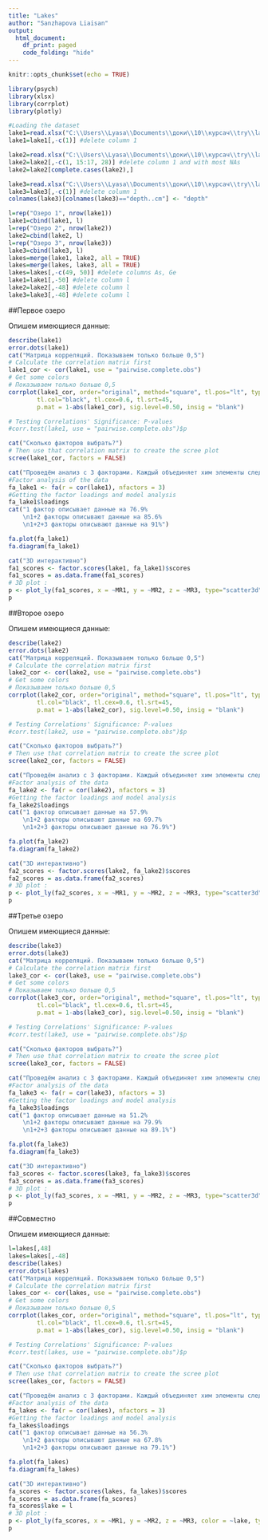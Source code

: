 ---
title: "Lakes"
author: "Sanzhapova Liaisan"
output:
  html_document:
    df_print: paged
    code_folding: "hide"
---

```{r setup, include=FALSE}
knitr::opts_chunk$set(echo = TRUE)
```

```{r echo=FALSE, warning = FALSE, include=FALSE}
library(psych)
library(xlsx)
library(corrplot)
library(plotly)

#Loading the dataset
lake1=read.xlsx("C:\\Users\\Lyasa\\Documents\\доки\\10\\курсач\\try\\lakes.xlsx",1)
lake1=lake1[,-c(1)] #delete column 1

lake2=read.xlsx("C:\\Users\\Lyasa\\Documents\\доки\\10\\курсач\\try\\lakes.xlsx",2)
lake2=lake2[,-c(1, 15:17, 28)] #delete column 1 and with most NAs
lake2=lake2[complete.cases(lake2),]

lake3=read.xlsx("C:\\Users\\Lyasa\\Documents\\доки\\10\\курсач\\try\\lakes.xlsx",3)
lake3=lake3[,-c(1)] #delete column 1
colnames(lake3)[colnames(lake3)=="depth..cm"] <- "depth"

l=rep("Озеро 1", nrow(lake1))
lake1=cbind(lake1, l)
l=rep("Озеро 2", nrow(lake2))
lake2=cbind(lake2, l)
l=rep("Озеро 3", nrow(lake3))
lake3=cbind(lake3, l)
lakes=merge(lake1, lake2, all = TRUE)
lakes=merge(lakes, lake3, all = TRUE)
lakes=lakes[,-c(49, 50)] #delete columns As, Ge
lake1=lake1[,-50] #delete column l
lake2=lake2[,-48] #delete column l
lake3=lake3[,-48] #delete column l
```

##Первое озеро

Опишем имеющиеся данные:
```{r warning = FALSE, comment=NA}
describe(lake1)
error.dots(lake1)
cat("Матрица корреляций. Показываем только больше 0,5")
# Calculate the correlation matrix first
lake1_cor <- cor(lake1, use = "pairwise.complete.obs")
# Get some colors
# Показываем только больше 0,5
corrplot(lake1_cor, order="original", method="square", tl.pos="lt", type="lower",        
        tl.col="black", tl.cex=0.6, tl.srt=45, 
        p.mat = 1-abs(lake1_cor), sig.level=0.50, insig = "blank")  

# Testing Correlations' Significance: P-values
#corr.test(lake1, use = "pairwise.complete.obs")$p

cat("Сколько факторов выбрать?")
# Then use that correlation matrix to create the scree plot
scree(lake1_cor, factors = FALSE)

cat("Проведём анализ с 3 факторами. Каждый объединяет хим элементы следующим образом:")
#Factor analysis of the data
fa_lake1 <- fa(r = cor(lake1), nfactors = 3)
#Getting the factor loadings and model analysis
fa_lake1$loadings
cat("1 фактор описывает данные на 76.9% 
    \n1+2 факторы описывают данные на 85.6%
    \n1+2+3 факторы описывают данные на 91%")

fa.plot(fa_lake1)
fa.diagram(fa_lake1)

cat("3D интерактивно")
fa1_scores <- factor.scores(lake1, fa_lake1)$scores
fa1_scores = as.data.frame(fa1_scores)
# 3D plot :
p <- plot_ly(fa1_scores, x = ~MR1, y = ~MR2, z = ~MR3, type="scatter3d", mode="markers")
p
```


##Второе озеро

Опишем имеющиеся данные:
```{r warning = FALSE, comment=NA}
describe(lake2)
error.dots(lake2)
cat("Матрица корреляций. Показываем только больше 0,5")
# Calculate the correlation matrix first
lake2_cor <- cor(lake2, use = "pairwise.complete.obs")
# Get some colors
# Показываем только больше 0,5
corrplot(lake2_cor, order="original", method="square", tl.pos="lt", type="lower",        
        tl.col="black", tl.cex=0.6, tl.srt=45, 
        p.mat = 1-abs(lake2_cor), sig.level=0.50, insig = "blank")  

# Testing Correlations' Significance: P-values
#corr.test(lake2, use = "pairwise.complete.obs")$p

cat("Сколько факторов выбрать?")
# Then use that correlation matrix to create the scree plot
scree(lake2_cor, factors = FALSE)

cat("Проведём анализ с 3 факторами. Каждый объединяет хим элементы следующим образом:")
#Factor analysis of the data
fa_lake2 <- fa(r = cor(lake2), nfactors = 3)
#Getting the factor loadings and model analysis
fa_lake2$loadings
cat("1 фактор описывает данные на 57.9% 
    \n1+2 факторы описывают данные на 69.7%
    \n1+2+3 факторы описывают данные на 76.9%")

fa.plot(fa_lake2)
fa.diagram(fa_lake2)

cat("3D интерактивно")
fa2_scores <- factor.scores(lake2, fa_lake2)$scores
fa2_scores = as.data.frame(fa2_scores)
# 3D plot :
p <- plot_ly(fa2_scores, x = ~MR1, y = ~MR2, z = ~MR3, type="scatter3d", mode="markers")
p
```


##Третье озеро

Опишем имеющиеся данные:
```{r warning = FALSE, comment=NA}
describe(lake3)
error.dots(lake3)
cat("Матрица корреляций. Показываем только больше 0,5")
# Calculate the correlation matrix first
lake3_cor <- cor(lake3, use = "pairwise.complete.obs")
# Get some colors
# Показываем только больше 0,5
corrplot(lake3_cor, order="original", method="square", tl.pos="lt", type="lower",        
        tl.col="black", tl.cex=0.6, tl.srt=45, 
        p.mat = 1-abs(lake3_cor), sig.level=0.50, insig = "blank")  

# Testing Correlations' Significance: P-values
#corr.test(lake3, use = "pairwise.complete.obs")$p

cat("Сколько факторов выбрать?")
# Then use that correlation matrix to create the scree plot
scree(lake3_cor, factors = FALSE)

cat("Проведём анализ с 3 факторами. Каждый объединяет хим элементы следующим образом:")
#Factor analysis of the data
fa_lake3 <- fa(r = cor(lake3), nfactors = 3)
#Getting the factor loadings and model analysis
fa_lake3$loadings
cat("1 фактор описывает данные на 51.2% 
    \n1+2 факторы описывают данные на 79.9%
    \n1+2+3 факторы описывают данные на 89.1%")

fa.plot(fa_lake3)
fa.diagram(fa_lake3)

cat("3D интерактивно")
fa3_scores <- factor.scores(lake3, fa_lake3)$scores
fa3_scores = as.data.frame(fa3_scores)
# 3D plot :
p <- plot_ly(fa3_scores, x = ~MR1, y = ~MR2, z = ~MR3, type="scatter3d", mode="markers")
p
```


##Совместно

Опишем имеющиеся данные:
```{r warning = FALSE, comment=NA}
l=lakes[,48]
lakes=lakes[,-48]
describe(lakes)
error.dots(lakes)
cat("Матрица корреляций. Показываем только больше 0,5")
# Calculate the correlation matrix first
lakes_cor <- cor(lakes, use = "pairwise.complete.obs")
# Get some colors
# Показываем только больше 0,5
corrplot(lakes_cor, order="original", method="square", tl.pos="lt", type="lower",        
        tl.col="black", tl.cex=0.6, tl.srt=45, 
        p.mat = 1-abs(lakes_cor), sig.level=0.50, insig = "blank")  

# Testing Correlations' Significance: P-values
#corr.test(lakes, use = "pairwise.complete.obs")$p

cat("Сколько факторов выбрать?")
# Then use that correlation matrix to create the scree plot
scree(lakes_cor, factors = FALSE)

cat("Проведём анализ с 3 факторами. Каждый объединяет хим элементы следующим образом:")
#Factor analysis of the data
fa_lakes <- fa(r = cor(lakes), nfactors = 3)
#Getting the factor loadings and model analysis
fa_lakes$loadings
cat("1 фактор описывает данные на 56.3% 
    \n1+2 факторы описывают данные на 67.8%
    \n1+2+3 факторы описывают данные на 79.1%")

fa.plot(fa_lakes)
fa.diagram(fa_lakes)

cat("3D интерактивно")
fa_scores <- factor.scores(lakes, fa_lakes)$scores
fa_scores = as.data.frame(fa_scores)
fa_scores$lake = l
# 3D plot :
p <- plot_ly(fa_scores, x = ~MR1, y = ~MR2, z = ~MR3, color = ~lake, type="scatter3d", mode="markers")
p
```
